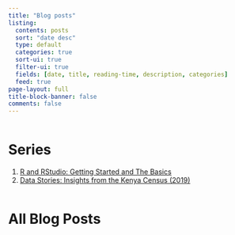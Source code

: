 ```yaml
---
title: "Blog posts"
listing:
  contents: posts
  sort: "date desc"
  type: default
  categories: true
  sort-ui: true
  filter-ui: true
  fields: [date, title, reading-time, description, categories]
  feed: true
page-layout: full
title-block-banner: false
comments: false
---
```


::: {.column width="80%"}
# Series

1.  [R and RStudio: Getting Started and The Basics](series_1.html)
2.  [Data Stories: Insights from the Kenya Census (2019)](series_2.html)
:::

::: {.column width="20%"}
:::

# All Blog Posts
